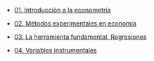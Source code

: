 -   [01. Introducción a la econometría](../2023-06-13-01-introduccion-a-la-econometria/index.qmd)

-   [02. Métodos experimentales en economía](../2023-06-13-02-metodos-experimentales-en-economia/index.qmd)

-   [03. La herramienta fundamental. Regresiones](../2023-06-13-03-la-herramienta-fundamental-regresiones/index.qmd)

-   [04. Variables instrumentales](../2023-06-13-04-variables-instrumentales/index.qmd)